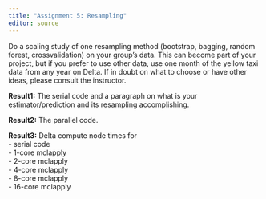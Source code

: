 ```yaml
---
title: "Assignment 5: Resampling"
editor: source
---
```


Do a scaling study of one resampling method (bootstrap, bagging, random forest, crossvalidation) on your group's data. This can become part of your project, but if you prefer to use other data, use one month of the yellow taxi data from any year on Delta. If in doubt on what to choose or have other ideas, please consult the instructor.

**Result1:** The serial code and a paragraph on what is your estimator/prediction and its resampling accomplishing.

**Result2:** The parallel code.

**Result3:** Delta compute node times for  
- serial code  
- 1-core mclapply  
- 2-core mclapply  
- 4-core mclapply  
- 8-core mclapply  
- 16-core mclapply  
